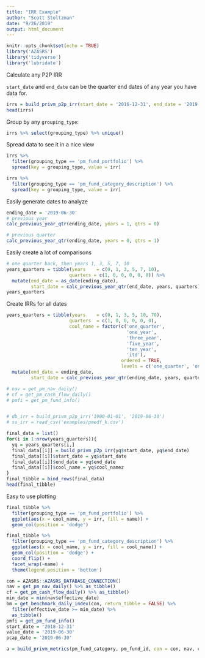 ```yaml
---
title: "IRR Example"
author: "Scott Stoltzman"
date: "9/26/2019"
output: html_document
---
```


```r
knitr::opts_chunk$set(echo = TRUE)
library('AZASRS')
library('tidyverse')
library('lubridate')
```


Calculate any P2P IRR  

`start_date` and `end_date` can be the quarter end dates of any year you have data for.
```r
irrs = build_privm_p2p_irr(start_date = '2016-12-31', end_date = '2019-03-31')
head(irrs)
```

Group by any `grouping_type`:  
```r
irrs %>% select(grouping_type) %>% unique()
```

Spread data to see it in a nice view
```r
irrs %>%
  filter(grouping_type == 'pm_fund_portfolio') %>%
  spread(key = grouping_type, value = irr)
```

```r
irrs %>%
  filter(grouping_type == 'pm_fund_category_description') %>%
  spread(key = grouping_type, value = irr)
```


Easily generate dates to analyze
```r
ending_date = '2019-06-30'
# previous year
calc_previous_year_qtr(ending_date, years = 1, qtrs = 0)
```

```r
# previous quarter
calc_previous_year_qtr(ending_date, years = 0, qtrs = 1)
```

Easily create a lot of comparisons
```r
# one quarter back, then years 1, 3, 5, 7, 10
years_quarters = tibble(years    = c(0, 1, 3, 5, 7, 10), 
                       quarters = c(1, 0, 0, 0, 0, 0)) %>%
  mutate(end_date = as_date(ending_date),
         start_date = calc_previous_year_qtr(end_date, years, quarters))
years_quarters
```

Create IRRs for all dates
```r
years_quarters = tibble(years    = c(0, 1, 3, 5, 10, 70), 
                       quarters  = c(1, 0, 0, 0, 0, 0),
                       cool_name = factor(c('one_quarter', 
                                            'one_year', 
                                            'three_year', 
                                            'five_year', 
                                            'ten_year',
                                            'itd'), 
                                          ordered = TRUE,
                                          levels = c('one_quarter', 'one_year', 'three_year', 'five_year', 'ten_year', 'itd'))) %>%
  mutate(end_date = ending_date,
         start_date = calc_previous_year_qtr(ending_date, years, quarters))

# nav = get_pm_nav_daily()
# cf = get_pm_cash_flow_daily()
# pmfi = get_pm_fund_info()


# db_irr = build_privm_p2p_irr('1900-01-01', '2019-06-30')
# ss_irr = read_csv('examples/pmedf_k.csv')

final_data = list()
for(i in 1:nrow(years_quarters)){
  yq = years_quarters[i,]
  final_data[[i]] = build_privm_p2p_irr(yq$start_date, yq$end_date)
  final_data[[i]]$start_date = yq$start_date
  final_data[[i]]$end_date = yq$end_date
  final_data[[i]]$cool_name = yq$cool_namez
}
final_tibble = bind_rows(final_data)
head(final_tibble)

```


Easy to use plotting 

```r
final_tibble %>%
  filter(grouping_type == 'pm_fund_portfolio') %>%
  ggplot(aes(x = cool_name, y = irr, fill = name)) +
  geom_col(position = 'dodge')
```



```r
final_tibble %>%
  filter(grouping_type == 'pm_fund_category_description') %>%
  ggplot(aes(x = cool_name, y = irr, fill = cool_name)) +
  geom_col(position = 'dodge') + 
  coord_flip() +
  facet_wrap(~name) + 
  theme(legend.position = 'bottom')
```




```r
con = AZASRS::AZASRS_DATABASE_CONNECTION()
nav = get_pm_nav_daily() %>% as_tibble()
cf = get_pm_cash_flow_daily() %>% as_tibble()
min_date = min(nav$effective_date)
bm = get_benchmark_daily_index(con, return_tibble = FALSE) %>% 
  filter(effective_date >= min_date) %>%
  as_tibble()
pmfi = get_pm_fund_info()
start_date = '2018-12-31'
value_date = '2019-06-30'
pcap_date = '2019-06-30'
```

```r

a = build_privm_metrics(pm_fund_category, pm_fund_id, con = con, nav, cf, bm, pmfi, start_date, value_date, pcap_date)
```

